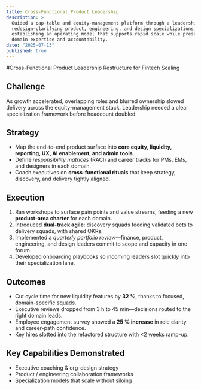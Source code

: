 ```yaml
---
title: Cross-Functional Product Leadership
description: >
  Guided a cap-table and equity-management platform through a leadership
  redesign—clarifying product, engineering, and design specializations, and
  establishing an operating model that supports rapid scale while preserving
  domain expertise and accountability.
date: "2025-07-13"
published: true
---
```


#Cross-Functional Product Leadership Restructure for Fintech Scaling

## Challenge  
As growth accelerated, overlapping roles and blurred ownership slowed delivery
across the equity-management stack. Leadership needed a clear specialization
framework before headcount doubled.

## Strategy  
* Map the end-to-end product surface into **core equity, liquidity, reporting,
  UX, AI enablement, and admin tools**.  
* Define *responsibility matrices* (RACI) and career tracks for PMs, EMs, and
  designers in each domain.  
* Coach executives on **cross-functional rituals** that keep strategy,
  discovery, and delivery tightly aligned.

## Execution  
1. Ran workshops to surface pain points and value streams, feeding a
   new **product-area charter** for each domain.  
2. Introduced **dual-track agile**: discovery squads feeding validated bets to
   delivery squads, with shared OKRs.  
3. Implemented a *quarterly portfolio review*—finance, product, engineering,
   and design leaders commit to scope and capacity in one forum.  
4. Developed onboarding playbooks so incoming leaders slot quickly into their
   specialization lane.

## Outcomes  
* Cut cycle time for new liquidity features by **32 %**, thanks to focused,
  domain-specific squads.  
* Executive reviews dropped from 3 h to 45 min—decisions routed to the right
  domain leads.  
* Employee engagement survey showed a **25 % increase** in role clarity and
  career-path confidence.  
* Key hires slotted into the refactored structure with <2 weeks ramp-up.

## Key Capabilities Demonstrated  
* Executive coaching & org-design strategy  
* Product / engineering collaboration frameworks  
* Specialization models that scale without siloing
